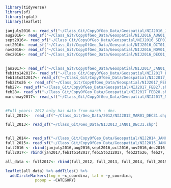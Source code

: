 ```r
library(tidyverse)
library(sf)
library(rgdal)
library(leaflet)

janjuly2016 <- read_sf("~/Class_Git/CopyOfGeo_Data/Geospatial/NIJ2016_JAN01_JUL31.shp")
aug2016<- read_sf("~/Class_Git/CopyOfGeo_Data/Geospatial/NIJ2016_AUG01_AUG31.shp")
sept2016<- read_sf("~/Class_Git/CopyOfGeo_Data/Geospatial/NIJ2016_SEP01_SEP30.shp")
oct2016<- read_sf("~/Class_Git/CopyOfGeo_Data/Geospatial/NIJ2016_OCT01_OCT31.shp")
nov2016<- read_sf("~/Class_Git/CopyOfGeo_Data/Geospatial/NIJ2016_NOV01_NOV30.shp")
dec2016<- read_sf("~/Class_Git/CopyOfGeo_Data/Geospatial/NIJ2016_DEC01_DEC31.shp")
 

jan2017<- read_sf("~/Class_Git/CopyOfGeo_Data/Geospatial/NIJ2017_JAN01_JAN31.shp")
feb1to142017<- read_sf("~/Class_Git/CopyOfGeo_Data/Geospatial/NIJ2017_FEB01_FEB14.shp")
feb15to212017<- read_sf("~/Class_Git/CopyOfGeo_Data/Geospatial/NIJ2017_FEB15_FEB21.shp")
feb22to26 <- read_sf("~/Class_Git/CopyOfGeo_Data/Geospatial/NIJ2017_FEB22_FEB26.shp")
feb27<- read_sf("~/Class_Git/CopyOfGeo_Data/Geospatial/NIJ2017_FEB27.shp")
feb28<- read_sf("~/Class_Git/CopyOfGeo_Data/Geospatial/NIJ2017_FEB28.shp")
marchmay2017<- read_sf("~/Class_Git/CopyOfGeo_Data/Geospatial/NIJ2017_MAR01_MAY31.shp")
 

#Full years: 2012 only has data from march - dec. 
full_2012<-  read_sf("~/Class_Git/Geo_Data/2012/NIJ2012_MAR01_DEC31.shp")

full_2013<- read_sf("~/Class_Git/Geo_Data/NIJ2013_JAN01_DEC31.shp")


full_2014<- read_sf("~/Class_Git/CopyOfGeo_Data/Geospatial/NIJ2014_JAN01_DEC31.shp")
full_2015<- read_sf("~/Class_Git/CopyOfGeo_Data/Geospatial/NIJ2015_JAN01_DEC31.shp")
full2016 <- rbind(janjuly2016,aug2016,sept2016,oct2016,nov2016,dec2016)
full2017<- rbind(jan2017,feb1to142017,feb15to212017, feb22to26, feb27, feb28, marchmay2017)

all_data <- full2017<- rbind(full_2012, full_2013, full_2014, full_2015, full2016, full2017)

leaflet(all_data) %>% addTiles() %>%
  addCircleMarkers(lng = ~x_coordina, lat = ~y_coordina, 
             popup = ~CATEGORY)



```
